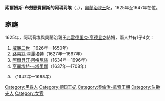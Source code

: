 {{Multiple issues|
{{Expand language|1=en|time=2021-02-04T11:08:33+00:00}}
{{Unreferenced|time=2021-02-04T11:08:33+00:00}}
}}
{{Infobox noble
| name        = 索爾姆斯-布勞恩費爾斯的阿瑪莉埃
| image       = Van Dyck - Amalie zu Solms-Braunfels - 1631-32.jpg
| succession  = 奧蘭治親王妃
| reign       = 1625年 — 1647年
| birth_date  = {{birth_date|1602|8|31|df=yes}}
| birth_place = [[布勞恩費爾斯|布勞恩費爾斯]]
| death_date  = {{death date and age|1675|9|8|1602|8|31|df=yes}}
| death_place = [[海牙|海牙]]
| noble family= [[索爾姆斯家族|索爾姆斯家族]]
| father      = [[約翰·阿爾布雷希特一世|約翰·阿爾布雷希特一世]]
| mother      = 塞恩-維特根斯坦的阿格尼絲
}}
'''索爾姆斯-布勞恩費爾斯的阿瑪莉埃'''（{{lang-de|Amalie zu Solms-Braunfels}}，{{bd|1602年|8月31日|1675年|9月8日}}），[[奧蘭治親王|奧蘭治親王]]妃，1625年至1647年在位。

== 家庭 ==
1625年，阿瑪莉埃與奧蘭治親王[[弗雷德里克·亨德里克_(奥兰治亲王)|弗雷德里克·亨德里克]]結婚，兩人共有1子4女：
# [[威廉二世_(奥兰治)|威廉二世]]（1626年—1650年）
# [[拿騷的路易絲·亨麗埃特|路易絲·亨麗埃特]]（1627年—1667年）
# [[拿騷的阿爾貝汀·阿格尼絲|阿爾貝汀·阿格尼絲]]（1634年—1696年）
# [[拿騷的亨麗埃特·卡塔里娜|亨麗埃特·卡塔里娜]]（1637年—1708年）
# {{le|拿騷的瑪麗亞 (1642-1688)|Maria of Orange-Nassau (1642–1688)|瑪麗亞}}（1642年—1688年）

[[Category:黑森人|Category:黑森人]]
[[Category:德国王妃|Category:德国王妃]]
[[Category:奧倫治-拿索王朝|Category:奧倫治-拿索王朝]]
[[Category:伯爵夫人|Category:伯爵夫人]]
[[Category:女官|Category:女官]]